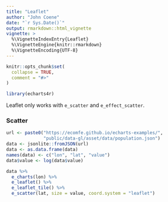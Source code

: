 ```yaml
---
title: "Leaflet"
author: "John Coene"
date: "`r Sys.Date()`"
output: rmarkdown::html_vignette
vignette: >
  %\VignetteIndexEntry{Leaflet}
  %\VignetteEngine{knitr::rmarkdown}
  %\VignetteEncoding{UTF-8}
---
```


```r
knitr::opts_chunk$set(
  collapse = TRUE,
  comment = "#>"
)

library(echarts4r)
```

Leaflet only works with `e_scatter` and `e_effect_scatter`.

### Scatter

```r
url <- paste0("https://ecomfe.github.io/echarts-examples/",
              "public/data-gl/asset/data/population.json")
data <- jsonlite::fromJSON(url)
data <- as.data.frame(data)
names(data) <- c("lon", "lat", "value")
data$value <- log(data$value)

data %>% 
  e_charts(lon) %>% 
  e_leaflet() %>%
  e_leaflet_tile() %>%  
  e_scatter(lat, size = value, coord.system = "leaflet")
```
